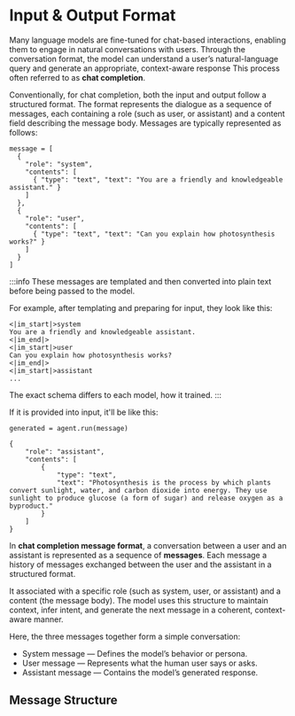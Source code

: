 # Input & Output Format

Many language models are fine-tuned for chat-based interactions, enabling them to engage in natural conversations with users.
Through the conversation format, the model can understand a user’s natural-language query and generate an appropriate, context-aware response
This process often referred to as **chat completion**.

Conventionally, for chat completion, both the input and output follow a structured format.
The format represents the dialogue as a sequence of messages, each containing a role (such as user, or assistant) and a content field describing the message body.
Messages are typically represented as follows:

```
message = [
  {
    "role": "system",
    "contents": [
      { "type": "text", "text": "You are a friendly and knowledgeable assistant." }
    ]
  },
  {
    "role": "user",
    "contents": [
      { "type": "text", "text": "Can you explain how photosynthesis works?" }
    ]
  }
]
```

:::info 
These messages are templated and then converted into plain text before being passed to the model.

For example, after templating and preparing for input, they look like this:

```
<|im_start|>system
You are a friendly and knowledgeable assistant.
<|im_end|>
<|im_start|>user
Can you explain how photosynthesis works?
<|im_end|>
<|im_start|>assistant
...
```

The exact schema differs to each model, how it trained.
:::

If it is provided into input, it'll be like this:

```
generated = agent.run(message)
```

```
{
    "role": "assistant",
    "contents": [
        {
            "type": "text",
            "text": "Photosynthesis is the process by which plants convert sunlight, water, and carbon dioxide into energy. They use sunlight to produce glucose (a form of sugar) and release oxygen as a byproduct."
        }
    ]
}
```

In **chat completion message format**, a conversation between a user and an assistant is represented as a sequence of **messages**.
Each message a history of messages exchanged between the user and the assistant in a structured format.

It associated with a specific role (such as system, user, or assistant) and a content (the message body).
The model uses this structure to maintain context, infer intent, and generate the next message in a coherent, context-aware manner.

Here, the three messages together form a simple conversation:

- System message — Defines the model’s behavior or persona.
- User message — Represents what the human user says or asks.
- Assistant message — Contains the model’s generated response.

## Message Structure

